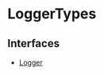 
# LoggerTypes

## Interfaces

- [Logger](../LoggerTypes/interfaces/types.LoggerTypes.Logger/page.mdx)

